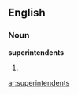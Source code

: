 ==English==

===Noun===
'''superintendents'''

# {{plural of|[[superintendent]]}}

[[ar:superintendents]]